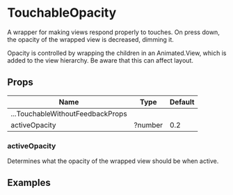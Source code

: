 
<Meta title="Components|TouchableOpacity" />

# TouchableOpacity

A wrapper for making views respond properly to touches. On press down, the
opacity of the wrapped view is decreased, dimming it.

Opacity is controlled by wrapping the children in an Animated.View, which is
added to the view hierarchy. Be aware that this can affect layout.

## Props

| Name                      | Type      | Default |
| ------------------------- | --------- | ------- |
| ...TouchableWithoutFeedbackProps      | |
| activeOpacity             | ?number   | 0.2 |

### activeOpacity

Determines what the opacity of the wrapped view should be when active.

## Examples

<Preview withSource='none'>
  <Story name="disabled">
    <Stories.disabled />
  </Story>
</Preview>

<Preview withSource='none'>
  <Story name="delayEvents">
    <Stories.delayEvents />
  </Story>
</Preview>

<Preview withSource='none'>
  <Story name="feedbackEvents">
    <Stories.feedbackEvents />
  </Story>
</Preview>
